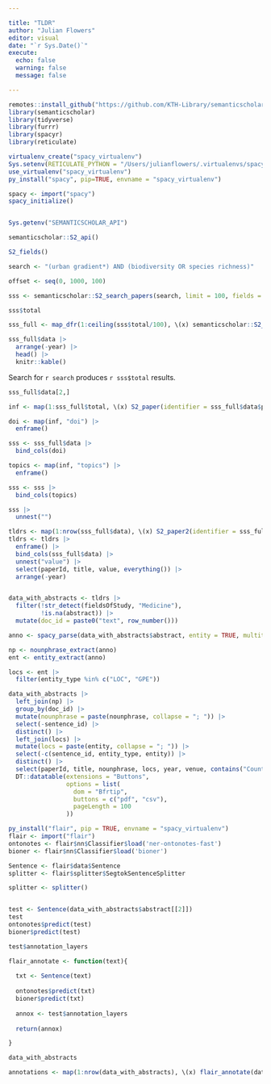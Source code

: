 ```yaml
---

title: "TLDR"
author: "Julian Flowers"
editor: visual
date: "`r Sys.Date()`"
execute: 
  echo: false
  warning: false
  message: false

---
```


```r

remotes::install_github("https://github.com/KTH-Library/semanticscholar")
library(semanticscholar)
library(tidyverse)
library(furrr)
library(spacyr)
library(reticulate)

virtualenv_create("spacy_virtualenv")
Sys.setenv(RETICULATE_PYTHON = "/Users/julianflowers/.virtualenvs/spacy_virtualenv/bin/python")
use_virtualenv("spacy_virtualenv")
py_install("spacy", pip=TRUE, envname = "spacy_virtualenv")

spacy <- import("spacy")
spacy_initialize()


Sys.getenv("SEMANTICSCHOLAR_API")

semanticscholar::S2_api()


```

```r

S2_fields()

search <- "(urban gradient*) AND (biodiversity OR species richness)"

offset <- seq(0, 1000, 100)

sss <- semanticscholar::S2_search_papers(search, limit = 100, fields = c("year,abstract,title,venue,referenceCount,citationCount,fieldsOfStudy"))

sss$total

sss_full <- map_dfr(1:ceiling(sss$total/100), \(x) semanticscholar::S2_search_papers(search, limit = 100, fields = c("year,abstract,title,venue,externalIds,referenceCount,citationCount,fieldsOfStudy"), offset = offset[x]))

sss_full$data |>
  arrange(-year) |>
  head() |>
  knitr::kable()


```

Search for `r search` produces `r sss$total` results.

```r

sss_full$data[2,]

inf <- map(1:sss_full$total, \(x) S2_paper(identifier = sss_full$data$paperId[x]), .progress = TRUE)

doi <- map(inf, "doi") |>
  enframe() 

sss <- sss_full$data |>
  bind_cols(doi)

topics <- map(inf, "topics") |>
  enframe()

sss <- sss |>
  bind_cols(topics)

sss |>
  unnest("")

```


```r

tldrs <- map(1:nrow(sss_full$data), \(x) S2_paper2(identifier = sss_full$data$paperId[x], fields="tldr")$tldr$text, .progress = TRUE)
tldrs <- tldrs |>
  enframe() |>
  bind_cols(sss_full$data) |>
  unnest("value") |>
  select(paperId, title, value, everything()) |>
  arrange(-year)



```


```r

data_with_abstracts <- tldrs |>
  filter(!str_detect(fieldsOfStudy, "Medicine"), 
         !is.na(abstract)) |>
  mutate(doc_id = paste0("text", row_number()))

anno <- spacy_parse(data_with_abstracts$abstract, entity = TRUE, multithread = 12, nounphrase = TRUE)

np <- nounphrase_extract(anno)
ent <- entity_extract(anno)

locs <- ent |>
  filter(entity_type %in% c("LOC", "GPE"))

data_with_abstracts |>
  left_join(np) |>
  group_by(doc_id) |>
  mutate(nounphrase = paste(nounphrase, collapse = "; ")) |>
  select(-sentence_id) |>
  distinct() |>
  left_join(locs) |>
  mutate(locs = paste(entity, collapse = "; ")) |>
  select(-c(sentence_id, entity_type, entity)) |>
  distinct() |>
  select(paperId, title, nounphrase, locs, year, venue, contains("Count") ) |>
  DT::datatable(extensions = "Buttons", 
                options = list(
                  dom = "Bfrtip",
                  buttons = c("pdf", "csv"), 
                  pageLength = 100
                ))

```

```r

py_install("flair", pip = TRUE, envname = "spacy_virtualenv")
flair <- import("flair")
ontonotes <- flair$nn$Classifier$load('ner-ontonotes-fast')
bioner <- flair$nn$Classifier$load('bioner')

Sentence <- flair$data$Sentence
splitter <- flair$splitter$SegtokSentenceSplitter

splitter <- splitter()



```


```r


test <- Sentence(data_with_abstracts$abstract[[2]])
test
ontonotes$predict(test)
bioner$predict(test)

test$annotation_layers


```

```r

flair_annotate <- function(text){
  
  txt <- Sentence(text)
  
  ontonotes$predict(txt)
  bioner$predict(txt)
  
  annox <- test$annotation_layers
  
  return(annox)

}

data_with_abstracts

annotations <- map(1:nrow(data_with_abstracts), \(x) flair_annotate(data_with_abstracts$abstract[[x]]), .progress = TRUE)


```





